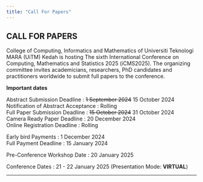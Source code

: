 ```yaml
---
title: "Call For Papers"
---
```


## CALL FOR PAPERS\

College of Computing, Informatics and Mathematics of Universiti Teknologi MARA (UiTM) Kedah is hosting The sixth International Conference on Computing, Mathematics and Statistics 2025 (iCMS2025). The organizing committee invites academicians, researchers, PhD candidates and practitioners worldwide to submit full papers to the conference. \

**Important dates**
  
Abstract Submission Deadline : ~~1 September 2024~~ 15 October 2024\
Notification of Abstract Acceptance : Rolling\
Full Paper Submission Deadline : ~~15 October 2024~~ 31 October 2024\
Camera Ready Paper Deadline : 20 December 2024\
Online Registration Deadline : Rolling\

Early bird Payments : 1 December 2024\
Full Payment Deadline : 15 January 2024\

Pre-Conference Workshop Date : 20 January 2025\

Conference Dates : 21 - 22 January 2025 (Presentation Mode: **VIRTUAL**)\

---
